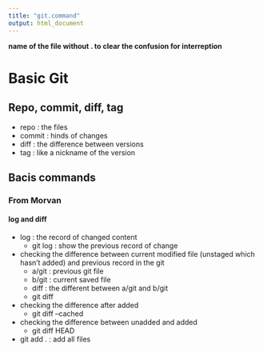 ```yaml
---
title: "git.command"
output: html_document
---
```


**name of the file without . to clear the confusion for interreption **

# Basic Git

## Repo, commit, diff, tag
* repo : the files 
* commit : hinds of changes
* diff : the difference between versions
* tag : like a nickname of the version

## Bacis commands 

### From Morvan
#### log and diff
* log : the record of changed content
    * git log : show the previous record of change
* checking the difference between current modified file (unstaged which hasn't added) and previous record in the git
    * a/git : previous git file
    * b/git : current saved file
    * diff : the different between a/git and b/git
    * git diff
* checking the difference after added 
    * git diff --cached
* checking the difference between unadded and added
    * git diff HEAD
* git add . : add all files

